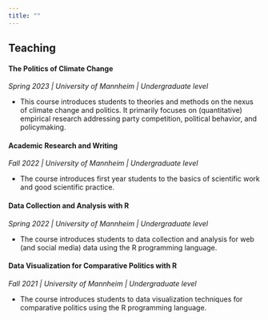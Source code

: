 ```yaml
---
title: ""
---
```


## Teaching

#### The Politics of Climate Change

*Spring 2023 \| University of Mannheim \| Undergraduate level*

-   This course introduces students to theories and methods on the nexus of climate change and politics. It primarily focuses on (quantitative) empirical research addressing party competition, political behavior, and policymaking.

#### Academic Research and Writing

*Fall 2022 \| University of Mannheim \| Undergraduate level*

-   The course introduces first year students to the basics of scientific work and good scientific practice.

#### Data Collection and Analysis with R

*Spring 2022 \| University of Mannheim \| Undergraduate level*

-   The course introduces students to data collection and analysis for web (and social media) data using the R programming language.

#### Data Visualization for Comparative Politics with R

*Fall 2021 \| University of Mannheim \| Undergraduate level*

-   The course introduces students to data visualization techniques for comparative politics using the R programming language.
